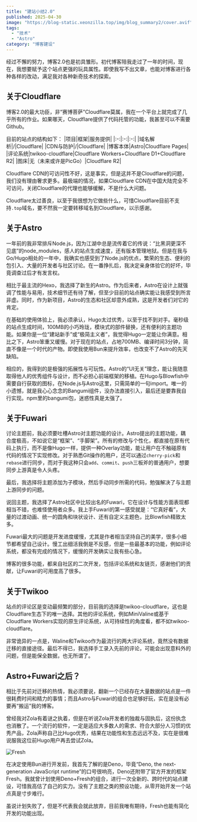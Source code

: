```yaml
---
title: "建站小结2.0"
published: 2025-04-30
image: "https://blog-static.xeonzilla.top/img/blog_summary2/cover.avif"
tags:
  - "技术"
  - "Astro"
category: "博客建设"
---
```


经过不懈的努力，博客2.0也是初具雏形。初代博客陪我走过了一年的时间，现在，我想要赋予这个站点更强的玩具属性。即使我写不出文章，也能对博客进行各种各样的改动，满足我对各种新奇技术的探索。

## 关于Cloudflare

博客2.0的最大功臣，非“赛博菩萨”Cloudflare莫属，我在一个平台上就完成了几乎所有的作业。如果哪天，Cloudflare提供了代码托管的功能，我甚至可以不需要Github。

目前的站点的结构如下：
|项目|框架|服务提供|
|:-:|:-:|:-:|
|域名解析|/|Cloudflare|
|CDN与防护|/|Cloudflare|
|博客本体|Astro|Cloudflare Pages|
|评论系统|twikoo-cloudflare|Cloudflare Workers+Cloudflare D1+Cloudflare R2|
|图床|无（未来或许是PicGo）|Cloudflare R2|

Cloudflare CDN的可访问性不好，这是事实，但是这并不是Cloudflare的问题，我们没有理由奢求更多。最极端的情况，如果Cloudflare CDN在中国大陆完全不可访问，关闭Cloudflare的代理也能够缓解，不是什么大问题。

Cloudflare太过善良，以至于我很想为它做些什么，可惜Cloudflare目前不支持`.top`域名，要不然我一定要转移域名到Cloudflare，以示感谢。

## 关于Astro
一年前的我非常排斥Node.js，因为江湖中总是流传着它的传说：“比黑洞更深不见底”的node_modules，感人的站点生成速度，还有版本管理地狱。但是在我与Go/Hugo相处的一年中，我确实也感受到了Node.js的优点，繁荣的生态、便利的包引入、大量的开发者与社区讨论。在一番挣扎后，我决定亲身体验它的好坏，毕竟调查过后才有发言权。

相比于最主流的Hexo，我选择了新生的Astro。作为后来者，Astro在设计上就强调了性能与易用，技术细节还有待了解，但至少目前的站点确实能让我感受到所言非虚。同时，作为新项目，Astro的生态和社区却意外成熟，这是开发者们对它的肯定。

在基础的使用体验上，我必须承认，Hugo太过优秀，以至于找不到对手。毫秒级的站点生成时间，100MB的小巧玲珑，模块式的部件替换，还有便利的主题功能。如果你是一位“建站新手”或“极简主义者”，我觉得Hugo一定能让你满意。相比之下，Astro笨重又缓慢。对于现在的站点，占地700MB、编译时间3分钟，简直不像是一个时代的产物。即使我使用Bun来提升效率，也改变不了Astro的先天缺陷。

相应的，我得到的是极强的拓展性与可玩性。Astro的“UI无关”理念，能让我随意取得他人的优秀组件与设计，而不必担心前端框架的移植。在Hugo与Blowfish中需要自行获取的图标，在Node.js与Astro这里，只需简单的一句import。唯一的小遗憾，就是我心心念念的Bangumi组件，没办法直接引入，最后还是要靠我自行实现。npm里的bangumi包，迷惑性真是太强了。

## 关于Fuwari
讨论主题前，我必须要吐槽Astro对主题功能的设计。Astro提出的主题功能，耦合度极高，不如说它是“框架”、“手脚架”。所有的修改与个性化，都直接在原有代码上执行，而不是像Hugo一样，提供一种Overlay功能，能让用户在不触碰原有代码的情况下实现修改。对于熟悉Git操作的用户，还可以通过`cherry-pick`和`rebase`进行同步，而对于我这种只会`add`、`commit`、`push`三板斧的普通用户，想要同步上游真是令人头疼。

最后，我选择将主题添加为子模块，然后手动同步所需的代码，勉强解决了与主题上游同步的问题。

说回主题，我选择了Astro社区中比较出名的Fuwari，它在设计与性能方面表现都相当不错，也难怪使用者众多。我上手Fuwari的第一感受就是：“它真好看”，大量的过渡动画、统一的圆角和块状设计、还有自定义主题色，比Blowfish精致太多。

Fuwari最大的问题是开发进度缓慢，尤其是作者相当坚持自己的美学，很多小细节都希望自己设计。慢工出细活我倒是不反感，但是一些最基本的功能，例如评论系统，都没有完成的情况下，缓慢的开发确实让我有些心急。

博客的很多功能，都来自社区的二次开发，包括评论系统和友链页，感谢他们的贡献，让Fuwari的可用度高了很多。

## 关于Twikoo
站点的评论区是变动最频繁的部分，目前我的选择是twikoo-cloudflare，这也是Cloudflare生态下的唯一选择。其他的评论系统，例如MiniValine或基于Cloudflare Workers实现的原生评论系统，从可持续性的角度看，都不如twikoo-cloudflare。

非常诡异的一点是，Waline和Twikoo作为最流行的两大评论系统，竟然没有数据迁移的直接途径。最后不得已，我选择手工录入先前的评论，可能会出现意料外的问题，但是能保全数据，也无所谓了。

## Astro+Fuwari之后？
相比于先前对迁移的热情，我必须要说，翻新一个已经存在大量数据的站点是一件很耗费时间和精力的事情；而且Astro与Fuwari的组合也足够好玩，实在是没有必要再“搬运”我的博客。

曾经我对Zola有着谜之执着，但是在听说Zola开发者的独裁与固执后，这份执念也消散了。一个流行的软件，一定是适应大多数人的需求、符合大部分人习惯的优秀产品，Zola声称自己比Hugo优秀，结果在功能性和生态远远不及，实在是很难说服我这位前Hugo用户再去尝试Zola。

<Image src="https://blog-static.xeonzilla.top/img/blog_summary2/01.avif" alt="Fresh" quality="max" inferSize />

在决定使用Bun进行开发前，我首先了解的是Deno，毕竟“Deno, the next-generation JavaScript runtime”的口号很响亮，Deno还附带了官方开发的框架Fresh。我就曾计划使用Deno+Fresh的组合，进行一次全新的、跨时代的站点建设，可惜我高估了自己的实力。没有了主题之类的预设功能，从零开始开发一个站点真是寸步难行。

虽说计划失败了，但是不代表我会就此放弃，目前我唯有期待，Fresh也能有简化开发的功能出现。
